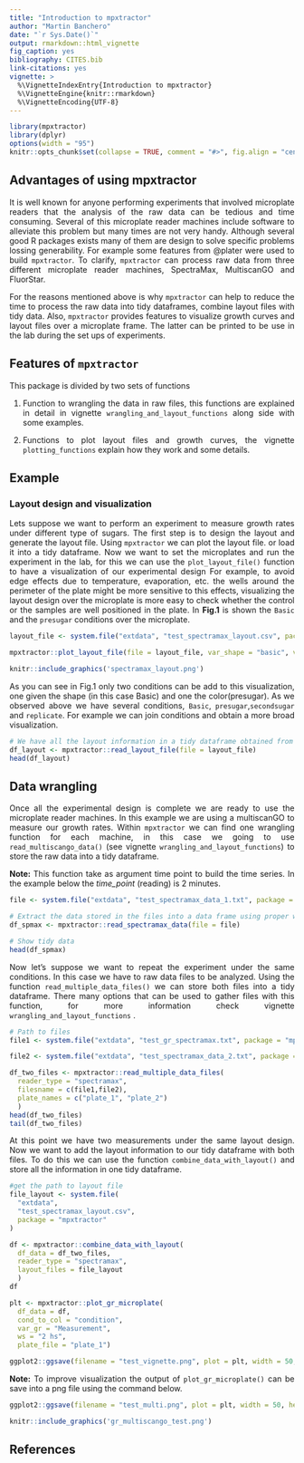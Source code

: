 ```yaml
---
title: "Introduction to mpxtractor"
author: "Martin Banchero"
date: "`r Sys.Date()`"
output: rmarkdown::html_vignette
fig_caption: yes
bibliography: CITES.bib
link-citations: yes
vignette: >
  %\VignetteIndexEntry{Introduction to mpxtractor}
  %\VignetteEngine{knitr::rmarkdown}
  %\VignetteEncoding{UTF-8}
---
```

<style>
body {
text-align: justify}
</style>

```r
library(mpxtractor)
library(dplyr)
options(width = "95")
knitr::opts_chunk$set(collapse = TRUE, comment = "#>", fig.align = "center", fig.show = "hold", dev = "png")
```


## Advantages of using mpxtractor
It is well known for anyone performing experiments that involved microplate readers
that the analysis of the raw data can be tedious and time consuming. Several 
of this microplate reader machines include software to alleviate this problem but
many times are not very handy. Although several good R packages exists many of them are design to solve specific problems lossing generability. For example some features from @plater were used to build `mpxtractor`.  To clarify, `mpxtractor` can process
raw data from three different microplate reader machines, SpectraMax, MultiscanGO and
FluorStar.

For the reasons mentioned above is why `mpxtractor` can help to reduce the time to process the raw data into tidy dataframes, combine layout files
with tidy data. Also, `mpxtractor` provides features to visualize growth curves 
and layout files over a microplate frame. The latter can be printed to be use in
the lab during the set ups of experiments. 


## Features of `mpxtractor` 
This package is divided by two sets of functions

1. Function to wrangling the data in raw files, this functions are explained in 
detail in vignette `wrangling_and_layout_functions` along side with some examples.

2. Functions to plot layout files and growth curves, the vignette `plotting_functions` explain how they work and some details.


## Example
### Layout design and visualization

Lets suppose we want to perform an experiment to measure growth rates under different type of sugars. The first step is to design the layout and 
generate the layout file. Using `mpxtractor` we can plot the layout file.  or load 
it into a tidy dataframe.
Now we want to set the microplates and run the experiment in the lab, for this we can use the `plot_layout_file()` function to have a visualization of our experimental design For example, to avoid edge effects due to temperature, evaporation, etc. the wells around the perimeter of the plate might be more sensitive to this effects, visualizing the layout design over the microplate is more easy to check whether the control or the samples are well positioned in the plate. In **Fig.1** is shown the `Basic` and the `presugar` conditions over the microplate.  

```r

layout_file <- system.file("extdata", "test_spectramax_layout.csv", package = "mpxtractor")

mpxtractor::plot_layout_file(file = layout_file, var_shape = "basic", var_colour = "condition", add_conc = TRUE, output_filename = "spectramax_layout.png" )
```

```r
knitr::include_graphics('spectramax_layout.png')
```


As you can see in Fig.1 only two conditions can be add to this visualization, one given the shape (in this case Basic) and one the color(presugar).
As we observed above we have several conditions, `Basic`, `presugar`,`secondsugar`
and `replicate`. For example we can join conditions and obtain a more broad visualization. 

```r
# We have all the layout information in a tidy dataframe obtained from before.
df_layout <- mpxtractor::read_layout_file(file = layout_file)
head(df_layout)
```

## Data wrangling
Once all the experimental design is complete we are ready to use the microplate
reader machines. In this example we are using a multiscanGO to measure our growth rates. 
Within `mpxtractor` we can find one wrangling function for each machine, in this
case we going to use `read_multiscango_data()` (see vignette `wrangling_and_layout_functions`) to store the raw data into a tidy dataframe.

**Note:** This function take as argument time point to build the time series. In the example below the *time_point* (reading) is 2 minutes.

```r
file <- system.file("extdata", "test_spectramax_data_1.txt", package = "mpxtractor")

# Extract the data stored in the files into a data frame using proper wrangling function
df_spmax <- mpxtractor::read_spectramax_data(file = file)

# Show tidy data 
head(df_spmax) 
```

Now let's suppose we want to repeat the experiment under the same conditions. In this case we have to raw data files to be analyzed. Using the function `read_multiple_data_files()` we can store both files into a tidy dataframe. There many options that can be used to gather files with this function, for more information check vignette `wrangling_and_layout_functions` .

```r
# Path to files
file1 <- system.file("extdata", "test_gr_spectramax.txt", package = "mpxtractor")

file2 <- system.file("extdata", "test_spectramax_data_2.txt", package = "mpxtractor")

df_two_files <- mpxtractor::read_multiple_data_files(
  reader_type = "spectramax", 
  filesname = c(file1,file2), 
  plate_names = c("plate_1", "plate_2")
  )
head(df_two_files)
tail(df_two_files)

```
At this point we have two measurements under the same layout design. Now we want to add the layout information to our tidy dataframe with both files. To do this we can use the function `combine_data_with_layout()` and store all the information in one tidy dataframe.

```r
#get the path to layout file
file_layout <- system.file(
  "extdata",
  "test_spectramax_layout.csv",
  package = "mpxtractor"
)

df <- mpxtractor::combine_data_with_layout(
  df_data = df_two_files, 
  reader_type = "spectramax", 
  layout_files = file_layout
  )
df

```


```r
plt <- mpxtractor::plot_gr_microplate(
  df_data = df, 
  cond_to_col = "condition", 
  var_gr = "Measurement",  
  ws = "2 hs", 
  plate_file = "plate_1")

ggplot2::ggsave(filename = "test_vignette.png", plot = plt, width = 50, height = 30, units = "cm")
```

**Note:** To improve visualization the output of `plot_gr_microplate()` can be save 
into a png file using the command below.
```r
ggplot2::ggsave(filename = "test_multi.png", plot = plt, width = 50, height = 30, units = "cm")
````

```r
knitr::include_graphics('gr_multiscango_test.png')
```

## References




